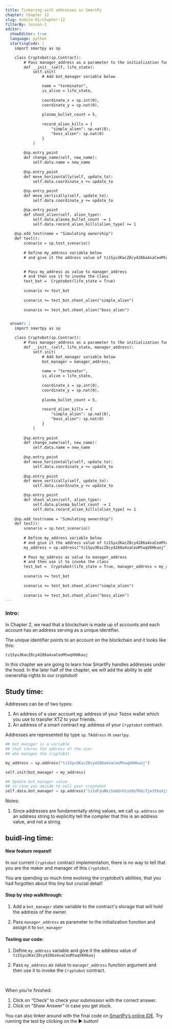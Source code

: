 ```yaml
---
title: Tinkering with addresses in SmartPy
chapter: Chapter 12
slug: module-01/chapter-12
filterBy: lesson-1
editor:
  showEditor: true
  language: python
  startingCode: |
    import smartpy as sp

    class Cryptobot(sp.Contract):
        # Pass manager_address as a parameter to the initialization function
        def __init__(self, life_state):
            self.init(
                # Add bot_manager variable below

                name = "terminator",
                is_alive = life_state,
                
                coordinate_x = sp.int(0), 
                coordinate_y = sp.nat(0), 
                
                plasma_bullet_count = 5,
                
                record_alien_kills = {
                    "simple_alien": sp.nat(0),
                    "boss_alien": sp.nat(0)
                }
            )
            
        @sp.entry_point
        def change_name(self, new_name):
            self.data.name = new_name
                 
        @sp.entry_point
        def move_horizontally(self, update_to):
            self.data.coordinate_x += update_to
        
        @sp.entry_point
        def move_vertically(self, update_to):
            self.data.coordinate_y += update_to

        @sp.entry_point
        def shoot_alien(self, alien_type): 
            self.data.plasma_bullet_count -= 1
            self.data.record_alien_kills[alien_type] += 1
         
    @sp.add_test(name = "Simulating ownership")
    def test():
        scenario = sp.test_scenario()
       
        # Define my_address variable below
        # and give it the address value of tz1Syu3KacZ8cy4286a4vaCeoMtwqVKHkaoj

        
        # Pass my_address as value to manager_address
        # and then use it to invoke the class
        test_bot =  Cryptobot(life_state = True)
       
        scenario += test_bot
              
        scenario += test_bot.shoot_alien("simple_alien")
       
        scenario += test_bot.shoot_alien("boss_alien")


  answer: |  
    import smartpy as sp

    class Cryptobot(sp.Contract):
        # Pass manager_address as a parameter to the initialization function
        def __init__(self, life_state, manager_address):
            self.init(
                # Add bot_manager variable below
                bot_manager = manager_address,
                
                name = "terminator",
                is_alive = life_state,
                
                coordinate_x = sp.int(0), 
                coordinate_y = sp.nat(0), 
                
                plasma_bullet_count = 5,
                
                record_alien_kills = {
                    "simple_alien": sp.nat(0),
                    "boss_alien": sp.nat(0)
                }
            )
            
        @sp.entry_point
        def change_name(self, new_name):
            self.data.name = new_name
                   
        @sp.entry_point
        def move_horizontally(self, update_to):
            self.data.coordinate_x += update_to
        
        @sp.entry_point
        def move_vertically(self, update_to):
            self.data.coordinate_y += update_to

        @sp.entry_point
        def shoot_alien(self, alien_type): 
            self.data.plasma_bullet_count -= 1
            self.data.record_alien_kills[alien_type] += 1
        
    @sp.add_test(name = "Simulating ownership")
    def test():
        scenario = sp.test_scenario()
       
        # Define my_address variable below
        # and give it the address value of tz1Syu3KacZ8cy4286a4vaCeoMtwqVKHkaoj
        my_address = sp.address("tz1Syu3KacZ8cy4286a4vaCeoMtwqVKHkaoj")
        
        # Pass my_address as value to manager_address
        # and then use it to invoke the class
        test_bot =  Cryptobot(life_state = True, manager_address = my_address)
       
        scenario += test_bot
              
        scenario += test_bot.shoot_alien("simple_alien")
       
        scenario += test_bot.shoot_alien("boss_alien")
---
```


### Intro:

In Chapter 2,  we read that a blockchain is made up of accounts and each account has an address serving as a unique identifier. 

The unique identifier points to an account on the blockchain and it looks like this: 

```css
tz1Syu3KacZ8cy4286a4vaCeoMtwqVKHkaoj
```

In this chapter we are going to learn how SmartPy handles addresses under the hood. In the later half of the chapter, we will add the ability to add ownership rights to our cryptobot! 

## Study time: 

Addresses can be of two types: 

1. An address of a user account eg: address of your Tezos wallet which you use to transfer XTZ to your friends. 
2. An address of a smart contract eg: address of your `Cryptobot` contract. 


Addresses are represented by type `sp.TAddress` in `smartpy`. 

```python
## bot_manager is a variable 
## that stores the address of the user 
## who manages the cryptobot. 

my_address = sp.address("tz1Syu3KacZ8cy4286a4vaCeoMtwqVKHkaoj")

self.init(bot_manager = my_address)

## Update bot_manager value 
## in case you decide to sell your cryptobot
self.data.bot_manager = sp.address("tz1dFyuNkiSabQrU1ie9yTKbiTje3YbuXjX1")

```


Notes: 

1. Since addresses are fundamentally string values, we call `sp.address` on an address string to explicitly tell the compiler that this is an address value, and not a string. 



## buidl-ing time:

#### New feature request!

In our current  `Cryptobot` contract implementation, there is no way to tell that you are the maker and manager of this `Cryptobot`. 

You are spending so much time evolving the cryptobot’s abilities, that you had forgotten about this tiny but crucial detail! 


#### Step by step walkthrough: 
 
1. Add a `bot_manager` state variable to the contract's storage that will hold the address of the owner. 

2. Pass `manager_address` as parameter to the initialization function and assign it to `bot_manager`
 


#### Testing our code: 

1. Define `my_address` variable and give it the address value of `tz1Syu3KacZ8cy4286a4vaCeoMtwqVKHkaoj`

2. Pass `my_address` as value to `manager_address` function argument and then use it to invoke the `Cryptobot` contract. 


<br />

When you’re finished:

1. Click on “Check” to check your submission with the correct answer.
2. Click on “Show Answer” in case you get stuck.


You can also tinker around with the final code on [SmartPy’s online IDE](https://smartpy.io/demo/index.html?code=eJydVN9r2zAQfvdfIdwXh2Vh3bpRCoWN7mFQBoOOPWwMcbEviVZZ8qRzMnfsf@9JdmI7SUOZnyT5u_vu56fKyjoSvgRHVSPAC18lSa7Be3Hjmors3FLmq9mNNeQgp8lVIvg7E18CpAQDS3QSisIh39keRAUOSiR0gqygFQplFCnQ6gFIWSMWtcnDIToqcCGkDAgpM496MRVaLVB6AsLpPkHHHr6AnQW7bPfUBvahKAQHLTtTsQanYK5RzFHbzQg8hF3vc01H0NHFcH5skHKOpTJA1qVjtPKS810H0CCbpx3m1roieEL5h2243spQ9moyfRLWtDA@H8JGl4p7WYKc11ojydzWhtj07YlgHOZMExJAI@@V1p4N_o4g4Uu9KiuNLS69GkRzCJ1b7w@BI9y_3a1_j4f3jEcevkZWlquym5p8BWaJMvSiGxyDm3jdn5ICCGZdz7aY_RhPUpV2jXJlnXrgLQCtm46wrorQC7JHGUdNfXHdo5PnEa7Rkcr_h64Z052k8ivLWxB709G0jaem4kKKI0THJurltTg_Aj0cpR@9958hytYqCdHx3klCT9l2ve5UWWvWDLMUdmPQ@ZWq0kkSoo64rgw@R8M7btuNCH_k9imLs9Qp1kdcKIOibHZydUQazgSYQizD7iqK6tWDdY3CMvfD@V1Tv7mF_Ptl3ly8vnwHF2u4QfuZNr@_3X66B_sr@howxdC6S5Y@x0M66cdkq7bNUGjbeFhi93RrkAaHb0Tt21Qs6_Da3mNMKip8RMZ6sRByiAPF71WL37@6@lCKg2Du4unLvGsG93brerBrT2JmwzkcS8tp52PDgdBMkkdNuBKM). Try running the test by clicking on the ▶️ button!
    

